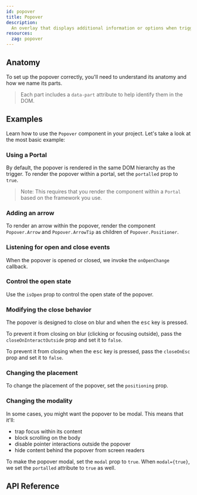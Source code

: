 ```yaml
---
id: popover
title: Popover
description:
  An overlay that displays additional information or options when triggered.
resources:
  zag: popover
---
```


<ComponentPreview />

## Anatomy

To set up the popover correctly, you'll need to understand its anatomy and how
we name its parts.

> Each part includes a `data-part` attribute to help identify them in the DOM.

<Anatomy id="popover" />

## Examples

Learn how to use the `Popover` component in your project. Let's take a look at
the most basic example:

<Example id="basic" />

### Using a Portal

By default, the popover is rendered in the same DOM hierarchy as the trigger. To
render the popover within a portal, set the `portalled` prop to `true`.

> Note: This requires that you render the component within a `Portal` based on
> the framework you use.

<Example id="portalled" />

### Adding an arrow

To render an arrow within the popover, render the component `Popover.Arrow` and
`Popover.ArrowTip` as children of `Popover.Positioner`.

<Example id="arrow" />

### Listening for open and close events

When the popover is opened or closed, we invoke the `onOpenChange` callback.

<Example id="onOpenChange" />

### Control the open state

Use the `isOpen` prop to control the open state of the popover.

<Example id="controlled" />

### Modifying the close behavior

The popover is designed to close on blur and when the <kbd>esc</kbd> key is
pressed.

To prevent it from closing on blur (clicking or focusing outside), pass the
`closeOnInteractOutside` prop and set it to `false`.

To prevent it from closing when the <kbd>esc</kbd> key is pressed, pass the
`closeOnEsc` prop and set it to `false`.

<Example id="closeBehavior" />

### Changing the placement

To change the placement of the popover, set the `positioning` prop.

<Example id="positioning" />

### Changing the modality

In some cases, you might want the popover to be modal. This means that it'll:

- trap focus within its content
- block scrolling on the body
- disable pointer interactions outside the popover
- hide content behind the popover from screen readers

To make the popover modal, set the `modal` prop to `true`. When `modal={true}`,
we set the `portalled` attribute to `true` as well.

<Example id="modal" />

## API Reference

<ComponentTypes id="popover" />
